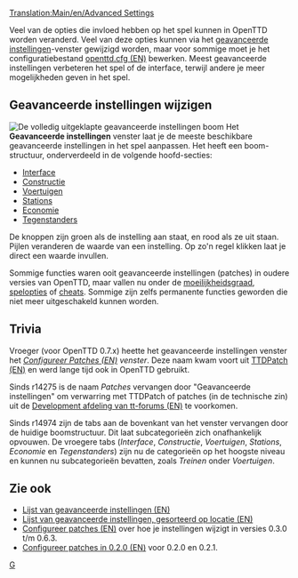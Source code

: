 [[Translation:Main/en/Advanced Settings]]{{nl/Inhoudsopgave}}

Veel van de opties die invloed hebben op het spel kunnen in OpenTTD worden veranderd. Veel van deze opties kunnen via het [[Main/nl/Geavanceerde instellingen|geavanceerde instellingen]]-venster gewijzigd worden, maar voor sommige moet je het configuratiebestand [[Main/en/Openttd.cfg|openttd.cfg (EN)]] bewerken. Meest geavanceerde instellingen verbeteren het spel of de interface, terwijl andere je meer mogelijkheden geven in het spel.

==Geavanceerde instellingen wijzigen==
[[File:en/Geavanceerde instellingen venster totaal.png|thumb|left|De volledig uitgeklapte geavanceerde instellingen boom]]
{{nl/Geavanceerde instellingen}}
Het '''Geavanceerde instellingen''' venster laat je de meeste beschikbare geavanceerde instellingen in het spel aanpassen. Het heeft een boom-structuur, onderverdeeld in de volgende hoofd-secties:

*[[Main/nl/Geavanceerde instellingen/Interface|Interface]]
*[[Main/nl/Geavanceerde instellingen/Constructie|Constructie]]
*[[Main/nl/Geavanceerde instellingen/Voertuigen|Voertuigen]]
*[[Main/nl/Geavanceerde instellingen/Stations|Stations]]
*[[Main/nl/Geavanceerde instellingen/Economie|Economie]]
*[[Main/nl/Geavanceerde instellingen/Tegenstanders|Tegenstanders]]

De knoppen zijn groen als de instelling aan staat, en rood als ze uit staan. Pijlen veranderen de waarde van een instelling. Op zo'n regel klikken laat je direct een waarde invullen.

Sommige functies waren ooit geavanceerde instellingen (patches) in oudere versies van OpenTTD, maar vallen nu onder de [[Main/nl/Moeilijkheidsgraad|moeilijkheidsgraad]], [[Main/nl/Spelopties|spelopties]] of [[Main/nl/Cheats|cheats]]. Sommige zijn zelfs permanente functies geworden die niet meer uitgeschakeld kunnen worden.
{{en/-}}

==Trivia==
Vroeger (voor OpenTTD 0.7.x) heette het geavanceerde instellingen venster het ''[[Main/en/Configuring patches|Configureer Patches (EN)]] venster''. Deze naam kwam voort uit [[Main/en/TTDPatch|TTDPatch (EN)]] en werd lange tijd ook in OpenTTD gebruikt.

Sinds r14275 is de naam ''Patches'' vervangen door "Geavanceerde instellingen" om verwarring met TTDPatch of patches (in de technische zin) uit de [http://www.tt-forums.net/viewforum.php?f=33 Development afdeling van tt-forums (EN)] te voorkomen.

Sinds r14974 zijn de tabs aan de bovenkant van het venster vervangen door de huidige boomstructuur. Dit laat subcategorieën zich onafhankelijk opvouwen. De vroegere tabs (''Interface'', ''Constructie'', ''Voertuigen'', ''Stations'', ''Economie'' en ''Tegenstanders'') zijn nu de categorieën op het hoogste niveau en kunnen nu subcategorieën bevatten, zoals ''Treinen'' onder ''Voertuigen''.

==Zie ook==
*[[Main/en/Openttd.cfg|Lijst van geavanceerde instellingen (EN)]]
*[[Main/en/Openttd.cfg|Lijst van geavanceerde instellingen, gesorteerd op locatie (EN)]]
*[[Main/en/Configuring patches|Configureer patches (EN)]] over hoe je instellingen wijzigt in versies 0.3.0 t/m 0.6.3.
*[[Main/en/Configuring patches in 0.2.0|Configureer patches in 0.2.0 (EN)]] voor 0.2.0 en 0.2.1.

[[Category:nl/Instellingen en voorkeuren|G]]
